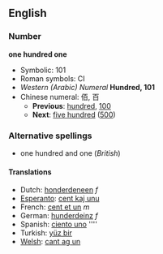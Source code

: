 ==English==
===Number===
'''one hundred one'''
*Symbolic: 101
*Roman symbols: CI
*''Western (Arabic) Numeral'' '''Hundred, 101'''
*Chinese numeral: 佰, 百
**'''Previous''': [[hundred]], [[100]]
**'''Next''': [[five hundred]] ([[500]])
===Alternative spellings===
*one hundred and one (''British'')
====Translations====

*Dutch: [[honderdeneen]] ''f''
*[[Esperanto]]: [[cent kaj unu]]
*French: [[cent et un]] ''m''
*German: [[hunderdeinz]] ''f''
*Spanish: [[ciento uno]] ''''
*Turkish: [[yüz bir]]
*[[Welsh]]: [[cant ag un]]